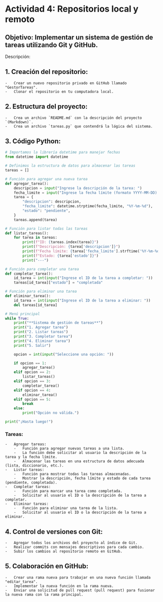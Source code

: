 
# Actividad 4: Repositorios local y remoto

## Objetivo: Implementar un sistema de gestión de tareas utilizando Git y GitHub.

Descripción:

## 1.  Creación del repositorio:

    -   Crear un nuevo repositorio privado en GitHub llamado "GestorTareas".
    -   Clonar el repositorio en tu computadora local.
## 2.  Estructura del proyecto:
   
    -   Crea un archivo `README.md` con la descripción del proyecto `(Markdown)`.
    -   Crea un archivo `tareas.py` que contendrá la lógica del sistema.
## 3.  Código Python:

```python tareas.py
# Importamos la librería datetime para manejar fechas
from datetime import datetime

# Definimos la estructura de datos para almacenar las tareas
tareas = []

# Función para agregar una nueva tarea
def agregar_tarea():
    descripcion = input("Ingrese la descripción de la tarea: ")
    fecha_limite = input("Ingrese la fecha límite (formato YYYY-MM-DD): ")
    tarea = {
        "descripcion": descripcion,
        "fecha_limite": datetime.strptime(fecha_limite, "%Y-%m-%d"),
        "estado": "pendiente",
    }
    tareas.append(tarea)

# Función para listar todas las tareas
def listar_tareas():
    for tarea in tareas:
        print(f"ID: {tareas.index(tarea)}")
        print(f"Descripción: {tarea['descripcion']}")
        print(f"Fecha límite: {tarea['fecha_limite'].strftime('%Y-%m-%d')}")
        print(f"Estado: {tarea['estado']}")
        print("---")

# Función para completar una tarea
def completar_tarea():
    id_tarea = int(input("Ingrese el ID de la tarea a completar: "))
    tareas[id_tarea]["estado"] = "completada"

# Función para eliminar una tarea
def eliminar_tarea():
    id_tarea = int(input("Ingrese el ID de la tarea a eliminar: "))
    del tareas[id_tarea]

# Menú principal
while True:
    print("**Sistema de gestión de tareas**")
    print("1. Agregar tarea")
    print("2. Listar tareas")
    print("3. Completar tarea")
    print("4. Eliminar tarea")
    print("5. Salir")

    opcion = int(input("Seleccione una opción: "))

    if opcion == 1:
        agregar_tarea()
    elif opcion == 2:
        listar_tareas()
    elif opcion == 3:
        completar_tarea()
    elif opcion == 4:
        eliminar_tarea()
    elif opcion == 5:
        break
    else:
        print("Opción no válida.")

print("¡Hasta luego!")

```
### Tareas:
    -   Agregar tareas:
        -   Función para agregar nuevas tareas a una lista.
        -   La función debe solicitar al usuario la descripción de la tarea y la fecha límite.
        -   Almacenar las tareas en una estructura de datos adecuada (lista, diccionario, etc.).
    -   Listar tareas:
        -   Función para mostrar todas las tareas almacenadas.
        -   Mostrar la descripción, fecha límite y estado de cada tarea (pendiente, completada).
    -   Completar tareas:
        -   Función para marcar una tarea como completada.
        -   Solicitar al usuario el ID o la descripción de la tarea a completar.
    -   Eliminar tareas:
        -   Función para eliminar una tarea de la lista.
        -   Solicitar al usuario el ID o la descripción de la tarea a eliminar.
## 4.  Control de versiones con Git:

    -   Agregar todos los archivos del proyecto al índice de Git.
    -   Realizar commits con mensajes descriptivos para cada cambio.
    -   Subir los cambios al repositorio remoto en GitHub.
## 5.  Colaboración en GitHub:

    -   Crear una rama nueva para trabajar en una nueva función llamada "editar_tarea".
    -   Implementar la nueva función en la rama nueva.
    -   Enviar una solicitud de pull request (pull request) para fusionar la nueva rama con la rama principal.